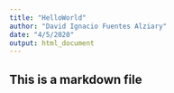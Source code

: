 ```yaml
---
title: "HelloWorld"
author: "David Ignacio Fuentes Alziary"
date: "4/5/2020"
output: html_document
---
```


## This is a markdown file